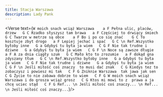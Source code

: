 ```yaml
---
title: Stacja Warszawa
description: Lady Pank
---
```



<Verse text={`
W moich snach wciąż Warszawa    a F
Pełna ulic, placów, drzew   G C
Rzadko słyszysz tam brawa   a F
Częściej to drwiący śmiech    G C
Twarze w metrze są obce    a F
Bo i po co się znać    G C
To kosztuje zbyt drogo   a F
Lepiej jechać i spać   G C
\n
Ref.Wszystko byłoby inne   G a
Gdybyś tu była ja wiem   C G F
Nie tak trudne i dziwne   G a
Gdybyś tu była ja wiem   C G F
 \n
Noce są zawsze długie   a F
A za dnia ciągły szum   G C
Mało kto to zrozumie   a F
dokąd gna zdyszany tłum   G C
 \n
Ref.Wszystko byłoby inne   G a
Gdybyś tu była ja wiem   C G F
Nie tak trudne i dziwne   G a
Gdybyś tu była ja wiem   C G F
 \n
Jeśli miłość coś znaczy  to musi dać znak   C G
Kiedys tez to zobaczysz i powiesz mi tak   C F G
Zniknie Warszawa  tak jawa jak sen   C G
Życie to nie zabawa dobrze to wiem   C F G
W moich snach wciąż Warszawa i do grosza wciąż grosz   C G
Ktos mi mowi to z  prawa a ja chcę uciec stąd   C F G
Ref...
 \n
Jeśli miłość coś znaczy...
 \n
Ref...
 \n
Jeśli miłość coś znaczy...
`}/>

